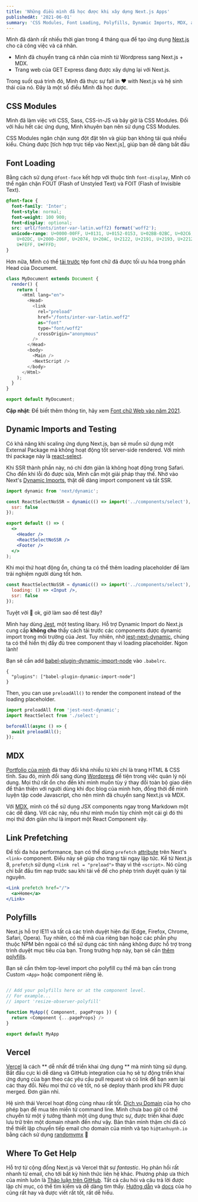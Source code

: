 ```yaml
---
title: 'Những điều mình đã học được khi xây dựng Next.js Apps'
publishedAt: '2021-06-01'
summary: 'CSS Modules, Font Loading, Polyfills, Dynamic Imports, MDX, and more!'
---
```


Mình đã dành rất nhiều thời gian trong 4 tháng qua để tạo ứng dụng [Next.js](https://nextjs.org/) cho cả công việc và cá nhân.

- Mình đã chuyển trang cá nhân của mình từ Wordpress sang Next.js + MDX.
- Trang web của GET Express đang được xây dựng lại với Next.js.

Trong suốt quá trình đó, Mình đã thực sự fall in ❤  with Next.js và hệ sinh thái của nó.
Đây là một số điều Mình đã học được.

## CSS Modules

Mình đã làm việc với CSS, Sass, CSS-in-JS và bây giờ là CSS Modules. 
Đối với hầu hết các ứng dụng, Mình khuyên bạn nên sử dụng CSS Modules.

CSS Modules ngăn chặn xung đột đặt tên và giúp bạn không tải quá nhiều kiểu. Chúng được [tích hợp trực tiếp vào Next.js], giúp bạn dễ dàng bắt đầu

## Font Loading

Bằng cách sử dụng `@font-face` kết hợp với thuộc tính `font-display`, Mình có thể ngăn chặn FOUT (Flash of Unstyled Text) và FOIT (Flash of Invisible Text).

```css
@font-face {
  font-family: 'Inter';
  font-style: normal;
  font-weight: 100 900;
  font-display: optional;
  src: url(/fonts/inter-var-latin.woff2) format('woff2');
  unicode-range: U+0000-00FF, U+0131, U+0152-0153, U+02BB-02BC, U+02C6, U+02DA,
    U+02DC, U+2000-206F, U+2074, U+20AC, U+2122, U+2191, U+2193, U+2212, U+2215,
    U+FEFF, U+FFFD;
}
```
Hơn nữa, Mình có thể [tải trước](https://web.dev/preload-critical-assets/) tệp font chữ đã được tối ưu hóa trong phần Head của Document.

```js:pages/_document.js
class MyDocument extends Document {
  render() {
    return (
      <Html lang="en">
        <Head>
          <link
            rel="preload"
            href="/fonts/inter-var-latin.woff2"
            as="font"
            type="font/woff2"
            crossOrigin="anonymous"
          />
        </Head>
        <body>
          <Main />
          <NextScript />
        </body>
      </Html>
    );
  }
}

export default MyDocument;
```
**Cập nhật**: Để biết thêm thông tin, hãy xem [Font chữ Web vào năm 2021](https://tanhuynh.io/blog/web-fonts-nam-2021).

## Dynamic Imports and Testing

Có khả năng khi scaling ứng dụng Next.js, bạn sẽ muốn sử dụng một External Package mà không hoạt động tốt server-side rendered. Với mình thì package này là [react-select](https://react-select.com/).

Khi SSR thành phần này, nó chỉ đơn giản là không hoạt động trong Safari. Cho đến khi lỗi đó được sửa, Mình cần một giải pháp thay thế. 
Nhờ vào Next's [Dynamic Imports](https://nextjs.org/docs/#dynamic-import), thật dễ dàng import component và tắt SSR.

```jsx
import dynamic from 'next/dynamic';

const ReactSelectNoSSR = dynamic(() => import('../components/select'), {
  ssr: false
});

export default () => (
  <>
    <Header />
    <ReactSelectNoSSR />
    <Footer />
  </>
);
```
Khi mọi thứ hoạt động ổn, chúng ta có thể thêm loading placeholder để làm trải nghiệm người dùng tốt hơn.

```jsx
const ReactSelectNoSSR = dynamic(() => import('../components/select'), {
  loading: () => <Input />,
  ssr: false
});
```
Tuyệt vời 🎉  ok, giờ làm sao để test đây?

Mình hay dùng [Jest](https://jestjs.io/), một testing libary. Hỗ trợ Dynamic Import do Next.js cung cấp **không cho** thấy cách tải trước các components được dynamic import trong môi trường của Jest. Tuy nhiên, nhờ [jest-next-dynamic](https://github.com/FormidableLabs/jest-next-dynamic), chúng ta có thể hiển thị đầy đủ tree component thay vì loading placeholder. Ngon lành!

Bạn sẽ cần add [babel-plugin-dynamic-import-node](https://www.npmjs.com/package/babel-plugin-dynamic-import-node) vào `.babelrc`.

```js:.babelrc
{
  "plugins": ["babel-plugin-dynamic-import-node"]
}
```

Then, you can use `preloadAll()` to render the component instead of the loading placeholder.

```jsx
import preloadAll from 'jest-next-dynamic';
import ReactSelect from './select';

beforeAll(async () => {
  await preloadAll();
});
```
## MDX

[Portfolio của mình](https://github.com/tanhuynh1808/tanhuynh.io) đã thay đổi khá nhiều từ khi chỉ là trang HTML & CSS tĩnh. Sau đó, mình đổi sang dùng [Wordpress](https://wordpress.com/) 
để tiện trong việc quản lý nội dung. Mọi thứ rất ổn cho đến khi mình muốn tùy ý thay đổi toàn bộ giao diện để thân thiện với người dùng khi đọc blog của mình hơn, đồng thời để mình luyện tập code Javascript, cho nên mình 
đã chuyển sang Next.js và MDX.

Với [MDX](https://github.com/mdx-js/mdx), mình có thể sử dụng JSX components ngay trong Markdown một các dễ dàng. Với các này, nếu như mình muốn tùy chỉnh một cái gì đó thì mọi thứ đơn giản như là import một React Component vậy.

## Link Prefetching

Để tối đa hóa performance, bạn có thể dùng `prefetch` [attribute](https://nextjs.org/docs#prefetching-pages) trên Next's `<link>` component. Điều này sẽ giúp cho trang tải ngay lập tức.
Kể từ Next.js 8, `prefetch` sử dụng `<link rel = "preload">` thay vì thẻ `<script>`. Nó cũng chỉ bắt đầu tìm nạp trước sau khi tải về để cho phép trình duyệt quản lý tài nguyên.

```jsx
<Link prefetch href="/">
  <a>Home</a>
</Link>
```

## Polyfills

Next.js hỗ trợ IE11 và tất cả các trình duyệt hiện đại (Edge, Firefox, Chrome, Safari, Opera).
Tuy nhiên, có thể mã của riêng bạn hoặc các phần phụ thuộc NPM bên ngoài có thể sử dụng các tính năng không được hỗ trợ trong trình duyệt mục tiêu của bạn. Trong trường hợp này,
bạn sẽ cần [thêm polyfills](https://nextjs.org/docs/basic-features/supported-baries-features#custom-polyfills).

Bạn sẽ cần thêm top-level import cho polyfill cụ thể mà bạn cần trong Custom `<App>` hoặc component riêng lẻ.

```js:pages/_app.js

// Add your polyfills here or at the component level.
// For example...
// import 'resize-observer-polyfill'

function MyApp({ Component, pageProps }) {
  return <Component {...pageProps} />
}

export default MyApp
```
## Vercel

[Vercel](https://vercel.com) là cách ** dễ nhất để triển khai ứng dụng ** mà mình từng sử dụng.
Bắt đầu cực kì dễ dàng và GitHub integration của họ sẽ tự động triển khai ứng dụng của bạn theo các yêu cầu pull request và có link
để bạn xem lại các thay đổi. Nếu mọi thứ có vẻ tốt, nó sẽ deploy thành prod khi PR được merged. Đơn giản nhỉ.

Hệ sinh thái Vercel hoạt động cùng nhau rất tốt. [Dịch vụ Domain](https://vercel.com/domains) của họ cho phép bạn
để mua tên miền từ command line. Mình chưa bao giờ có thể chuyển từ một ý tưởng thành một ứng dụng thực sự, được triển khai
được lưu trữ trên một domain nhanh đến như vậy. Bản thân mình thậm chí đã có thể thiết lập chuyển tiếp email cho domain của mình và tạo `hi@tanhuynh.io` bằng cách sử dụng [randomvmx](https://improvmx.com/) 🎉

## Where To Get Help

Hỗ trợ từ cộng đồng Next.js và Vercel thật sự _fantastic_. Họ phản hồi rất nhanh từ email, cho tới bất kỳ hình thức liên hệ khác. 
Phương pháp ưa thích của mình luôn là [Thảo luận trên GitHub](https://github.com/zeit/next.js/discussions). Tất cả
câu hỏi và câu trả lời được lập chỉ mục, có thể tìm kiếm và dễ dàng tìm thấy. [Hướng dẫn](https://nextjs.org/learn/) và [docs](https://nextjs.org/docs) của họ cũng rất hay và được viết rất tốt, rất dễ hiểu.





